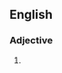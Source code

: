 ==English==

===Adjective===
{{head|en|adjective superlative form}}

# {{en-superlative of|austere}}